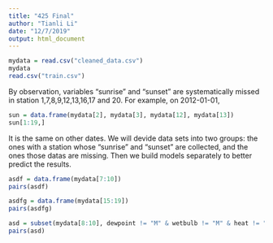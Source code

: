 ```yaml
---
title: "425 Final"
author: "Tianli Li"
date: "12/7/2019"
output: html_document
---
```


```r
mydata = read.csv("cleaned_data.csv")
mydata
read.csv("train.csv")
```
By observation, variables "sunrise" and "sunset" are systematically missed in station 1,7,8,9,12,13,16,17 and 20.
For example, on 2012-01-01, 
```r
sun = data.frame(mydata[2], mydata[3], mydata[12], mydata[13])
sun[1:19,]
```
It is the same on other dates.
We will devide data sets into two groups: the ones with a station whose "sunrise" and "sunset" are collected, and the ones those datas are missing. Then we build models separately to better predict the results.

```r
asdf = data.frame(mydata[7:10])
pairs(asdf)
```

```r
asdfg = data.frame(mydata[15:19])
pairs(asdfg)
```

```r
asd = subset(mydata[8:10], dewpoint != "M" & wetbulb != "M" & heat != "M") 
pairs(asd)
```

